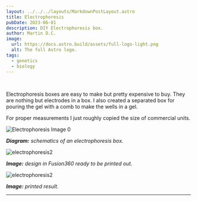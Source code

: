 ```yaml
---
layout: ../../../layouts/MarkdownPostLayout.astro
title: Electrophoresis
pubDate: 2023-06-01
description: DIY Electrophoresis box.
author: Martin D.C.
image:
  url: https://docs.astro.build/assets/full-logo-light.png
  alt: The full Astro logo.
tags:
  - genetics
  - biology
---
```


<br />

Electrophoresis boxes are easy to make but pretty expensive to buy. They are nothing but electrodes in a box. I also created a separated box for pouring the gel with a comb to make the wells in a gel.

For proper measurements I just roughly copied the size of commercial units.

![Electrophoresis Image 0](ep0.png)

***Diagram:** schematics of an electrophoresis box.*


<Image src={p2} alt='electrophoresis2' />

***Image:** design in Fusion360 ready to be printed out.*

<Image src={p1} alt='electrophoresis2' />

***Image:** printed result.*

---